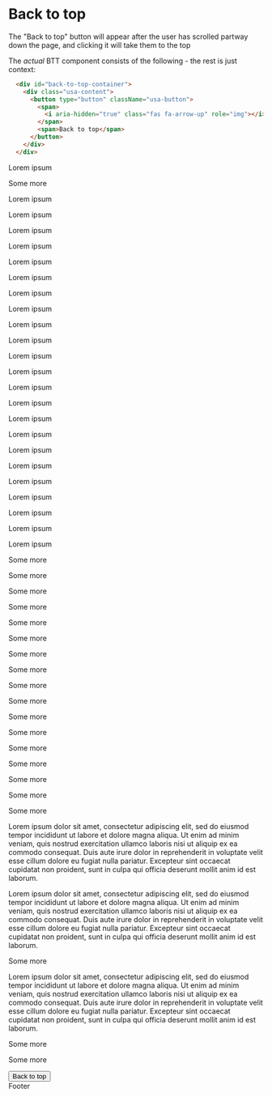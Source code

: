 
<Meta title="Library/Back to top" />

# Back to top

The "Back to top" button will appear after the user has scrolled partway down the page, and clicking it will take them to the top

The _actual_ BTT component consists of the following - the rest is just context:

```html
  <div id="back-to-top-container">
    <div class="usa-content">
      <button type="button" className="usa-button">
        <span>
          <i aria-hidden="true" class="fas fa-arrow-up" role="img"></i>
        </span>
        <span>Back to top</span>
      </button>
    </div>
  </div>
```

<Canvas>
  <Story name="default">
  <div class="usa-content">
    <main>
      <p>Lorem ipsum</p>
      <p>Some more</p>
      <p>Lorem ipsum</p>
      <p>Lorem ipsum</p>
      <p>Lorem ipsum</p>
      <p>Lorem ipsum</p>
      <p>Lorem ipsum</p>
      <p>Lorem ipsum</p>
      <p>Lorem ipsum</p>
      <p>Lorem ipsum</p>
      <p>Lorem ipsum</p>
      <p>Lorem ipsum</p>
      <p>Lorem ipsum</p>
      <p>Lorem ipsum</p>
      <p>Lorem ipsum</p>
      <p>Lorem ipsum</p>
      <p>Lorem ipsum</p>
      <p>Lorem ipsum</p>
      <p>Lorem ipsum</p>
      <p>Lorem ipsum</p>
      <p>Lorem ipsum</p>
      <p>Lorem ipsum</p>
      <p>Lorem ipsum</p>
      <p>Lorem ipsum</p>
      <p>Lorem ipsum</p>
      <p>Some more</p>
      <p>Some more</p>
      <p>Some more</p>
      <p>Some more</p>
      <p>Some more</p>
      <p>Some more</p>
      <p>Some more</p>
      <p>Some more</p>
      <p>Some more</p>
      <p>Some more</p>
      <p>Some more</p>
      <p>Some more</p>
      <p>Some more</p>
      <p>Some more</p>
      <p>Some more</p>
      <p>Some more</p>
      <p>Some more</p>
      <p>Lorem ipsum dolor sit amet, consectetur adipiscing elit, sed do eiusmod tempor incididunt ut labore et dolore magna aliqua. Ut enim ad minim veniam, quis nostrud exercitation ullamco laboris nisi ut aliquip ex ea commodo consequat. Duis aute irure dolor in reprehenderit in voluptate velit esse cillum dolore eu fugiat nulla pariatur. Excepteur sint occaecat cupidatat non proident, sunt in culpa qui officia deserunt mollit anim id est laborum.</p>
      <p>Lorem ipsum dolor sit amet, consectetur adipiscing elit, sed do eiusmod tempor incididunt ut labore et dolore magna aliqua. Ut enim ad minim veniam, quis nostrud exercitation ullamco laboris nisi ut aliquip ex ea commodo consequat. Duis aute irure dolor in reprehenderit in voluptate velit esse cillum dolore eu fugiat nulla pariatur. Excepteur sint occaecat cupidatat non proident, sunt in culpa qui officia deserunt mollit anim id est laborum.</p>
      <p>Some more</p>
      <p>Lorem ipsum dolor sit amet, consectetur adipiscing elit, sed do eiusmod tempor incididunt ut labore et dolore magna aliqua. Ut enim ad minim veniam, quis nostrud exercitation ullamco laboris nisi ut aliquip ex ea commodo consequat. Duis aute irure dolor in reprehenderit in voluptate velit esse cillum dolore eu fugiat nulla pariatur. Excepteur sint occaecat cupidatat non proident, sunt in culpa qui officia deserunt mollit anim id est laborum.</p>
      <p>Some more</p>
      <p>Some more</p>
    </main>
    <div id="back-to-top-container">
        <div class="usa-content">
          <button type="button" className="usa-button">
            <span>
              <i aria-hidden="true" class="fas fa-arrow-up" role="img"></i>
            </span>
            <span>Back to top</span>
          </button>
        </div>
    </div>
  </div>
  <div id="footerNav" style={{backgroundColor: "#112e51", color: "white", padding: "4em"}}>Footer</div>
  </Story>
</Canvas>

